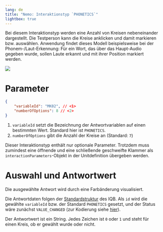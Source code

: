 ```yaml
---
lang: de
title: "Nemo: Interaktionstyp `PHONETICS`"
lightbox: true
---
```


Bei diesem Interaktionstyp werden eine Anzahl von Kreisen nebeneinander dargestellt. Die Testperson kann die Kreise anklicken und damit markieren bzw. auswählen. Anwendung findet dieses Modell beispielsweise bei der Phonem-/Laut-Erkennung: Für ein Wort, das über das Haupt-Audio gegeben wurde, sollen Laute erkannt und mit ihrer Position markiert werden.

![](assets/interaction-phonetics.png)

# Parameter

```json
{
    "variableId": "MK02", // <1>
    "numberOfOptions": 8 // <2>
}
```
1. `variableId` setzt die Bezeichnung der Antwortvariablen auf einen bestimmten Wert. Standard hier ist `PHONETICS`.
2. `numberOfOptions` gibt die Anzahl der Kreise an (Standard: `7`)

::: {.callout-note}
Dieser Interaktionstyp enthält nur optionale Parameter. Trotzdem muss zumindest eine öffnende und eine schließende geschweifte Klammer als `interactionParameters`-Objekt in der Unitdefinition übergeben werden.
:::

# Auswahl und Antwortwert

Die ausgewählte Antwort wird durch eine Farbänderung visualisiert.

Die Antwortdaten folgen der [Standardstruktur](../../../coding/data-structures/response.qmd) des IQB. Als `id` wird die gewählte `variableId` bzw. der Standard `PHONETICS` gesetzt, und der Status wäre zunächst `VALUE_CHANGED` (zur Kodierung siehe [hier](responses.qmd)).

Der Antwortwert ist ein String. Jedes Zeichen ist `0` oder `1` und steht für einen Kreis, ob er gewählt wurde oder nicht.